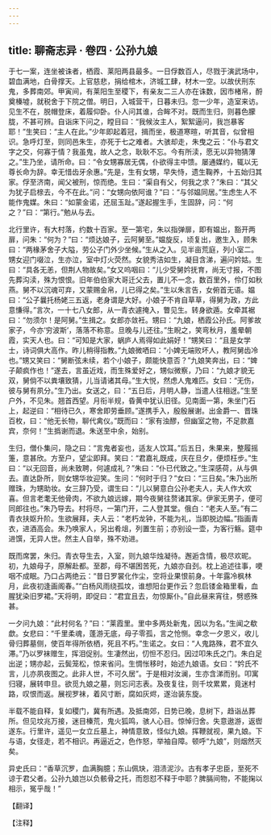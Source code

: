 ```yaml
---
---
---
```

title: 聊斋志异 · 卷四 · 公孙九娘
---

于七一案，连坐被诛者，栖霞、莱阳两县最多。一日俘数百人，尽戮于演武场中，碧血满地，白骨撑天。上官慈悲，捐给棺木，济城工肆，材木一空。以故伏刑东鬼，多葬南郊。甲寅间，有莱阳生至稷下，有亲友二三人亦在诛数，因市楮帛，酹奠榛墟，就税舍于下院之僧。明日，入城营干，日暮未归。忽一少年，造室来访。见生不在，脱帽登床，着履仰卧。仆人问其谁，合眸不对。既而生归，则暮色朦胧，不甚可辨。自诣床下问之，瞠目曰：“我候汝主人，絮絮逼问，我岂暴客耶！”生笑曰：“主人在此。”少年即起着冠，揖而坐，极道寒暄，听其音，似曾相识。急呼灯至，则同邑朱生，亦死于七之难者。大骇却走，朱曳之云：“仆与君文字之交，何寡于情？我虽鬼，故人之念，耿耿不忘。今有所渎，愿无以异物猜薄之。”生乃坐，请所命。曰：“令女甥寡居无偶，仆欲得主中馈。屡通媒约，辄以无尊长命为辞。幸无惜齿牙余惠。”先是，生有女甥，早失恃，遗生鞠养，十五始归其家。俘至济南，闻父被刑，惊而绝。生曰：“渠自有父，何我之求？”朱曰：“其父为犹子启榇去，今不在此。”问：“女甥向依阿谁？”曰：“与邻媪同居。”生虑生人不能作鬼媒。朱曰：“如蒙金诺，还屈玉趾。”遂起握生手，生固辞，问：“何之？”曰：“第行。”勉从与去。

北行里许，有大村落，约数十百家。至一第宅，朱以指弹扉，即有媪出，豁开两扉，问朱：“何为？”曰：“烦达娘子，云阿舅至。”媪旋反，顷复出，邀生入，顾朱曰：“两椽茅舍子大隘，劳公子门外少坐候。”生从之入。见半亩荒庭，列小室二。甥女迎门啜泣，生亦泣，室中灯火荧然。女貌秀洁如生，凝目含涕，遍问妗姑。生曰：“具各无恙，但荆人物故矣。”女又呜咽曰：“儿少受舅妗抚育，尚无寸报，不图先葬沟渎，殊为恨恨。旧年伯伯家大哥迁父去，置儿不一念，数百里外，伶仃如秋燕。舅不以沉魂可弃，又蒙赐金帛，儿已得之矣。”生以朱言告，女俯首无语。媪曰：“公子曩托杨姥三五返，老身谓是大好。小娘子不肯自草草，得舅为政，方此意慊得。”言次，一十七八女郎，从一青衣遽掩入，瞥见生。转身欲遁。女牵其裾曰：“勿须尔！是阿舅。”生揖之。女郎亦敛衽。甥曰：“九娘，栖霞公孙氏。阿爹故家子，今亦‘穷波斯’，落落不称意。旦晚与儿还往。”生睨之，笑弯秋月，羞晕朝霞，实天人也。曰：“可知是大家，蜗庐人焉得如此娟好！”甥笑曰：“且是女学士，诗词俱大高作。昨儿稍得指教。”九娘微哂曰：“小婢无端败坏人，教阿舅齿冷也。”甥又笑曰：“舅断弦未续，若个小娘子，颇能快意否？”九娘笑奔出，曰：“婢子颠疯作也！”遂去，言虽近戏，而生殊爱好之，甥似微察，乃曰：“九娘才貌无双，舅倘不以粪壤致猜，儿当请诸其母。”生大悦，然虑人鬼难匹。女曰：“无伤，彼与舅有夙分。”生乃出。女送之，曰：“五日后，月明人静，当遣人往相迓。”生至户外，不见朱。翘首西望。月衔半规，昏黄中犹认旧径。见南面一第，朱坐门石上，起逆曰：“相待已久，寒舍即劳垂顾。”遂携手入，殷殷展谢。出金爵一、晋珠百枚，曰：“他无长物，聊代禽仪。”既而曰：“家有浊醪，但幽室之物，不足款嘉宾，奈何！”生撝谢而退。朱送至中余，始别。

生归，僧仆集问，隐之曰：“言鬼者妄也，适友人饮耳。”后五日，朱果来，整履摇箑，意甚欣。方至户，望尘即拜。笑曰：“君嘉礼既成，庆在旦夕，便烦枉步。”生曰：“以无回音，尚未致聘，何遽成礼？”朱曰：“仆已代致之。”生深感荷，从与俱去。直达卧所，则女甥华妆迎笑。生问：“何时于归？”女曰：“三日矣。”朱乃出所赠珠，为甥助妆。女三辞乃受，谓生曰：“儿以舅意白公孙老夫人，夫人作大欢喜。但言老耄无他骨肉，不欲九娘远嫁，期今夜舅往赘诸其家。伊家无男子，便可同郎往也。”朱乃导去。村将尽，一第门开，二人登其堂。俄白：“老夫人至。”有二青衣扶妪升阶。生欲展拜，夫人云：“老朽龙钟，不能为礼，当即脱边幅。”指画青衣，进酒高会。朱乃唤家人，另出肴俎，列置生前；亦别设一壶，为客行觞。筵中进馔，无异人世。然主人自举，殊不劝进。

既而席罢，朱归。青衣导生去，入室，则九娘华烛凝待。邂逅含情，极尽欢昵。初，九娘母子，原解赴都。至郡，母不堪困苦死，九娘亦自刭。枕上追述往事，哽咽不成眠。乃口占两绝云：“昔日罗裳化作尘，空将业果恨前身。十年露冷枫林月，此夜初逢画阁春。”“白杨风雨绕孤坟，谁想阳台更作云？忽启镂金箱里看，血腥犹染旧罗裙。”天将明，即促曰：“君宜且去，勿惊厮仆。”自此昼来宵往，劈惑殊甚。

一夕问九娘：“此村何名？”曰：“莱霞里。里中多两处新鬼，因以为名。”生闻之欷歔。女悲曰：“千里柔魂，蓬游无底，母子零孤，言之怆恻。幸念一夕恩义，收儿骨归葬墓侧，使百年得所依栖，死且不朽。”生诺之。女曰：“人鬼路殊，君不宜久滞。”乃以罗袜赠生，挥泪促别。生凄然出，忉怛不忍归。因过叩朱氏之门。朱白足出逆；甥亦起，云鬓笼松，惊来省问。生惆怅移时，始述九娘语。女曰：“妗氏不言，儿亦夙夜图之。此非人世，不可久居”。于是相对汝澜，生亦含涕而别。叩寓归寝，展转申旦。欲觅九娘之墓，则忘问志表。及夜复往，则千坟累累，竟迷村路，叹恨而返。展视罗袜，着风寸断，腐如灰烬，遂治装东旋。

半载不能自释，复如稷门，冀有所遇。及抵南郊，日势已晚，息树下，趋诣丛葬所。但见坟兆万接，迷目榛荒，鬼火狐鸣，骇人心目。惊悼归舍。失意遨游，返辔遂东。行里许，遥见一女立丘墓上，神情意致，怪似九娘。挥鞭就视，果九娘。下与语，女径走，若不相识。再逼近之，色作怒，举袖自障。顿呼“九娘”，则烟然灭矣。

异史氏曰：“香草沉罗，血满胸臆；东山佩玦，泪渍泥沙。古有孝子忠臣，至死不谅于君父者。公孙九娘岂以负骸骨之托，而怨怼不释于中耶？脾膈间物，不能掬以相示，冤乎哉！”

【翻译】

【注释】

